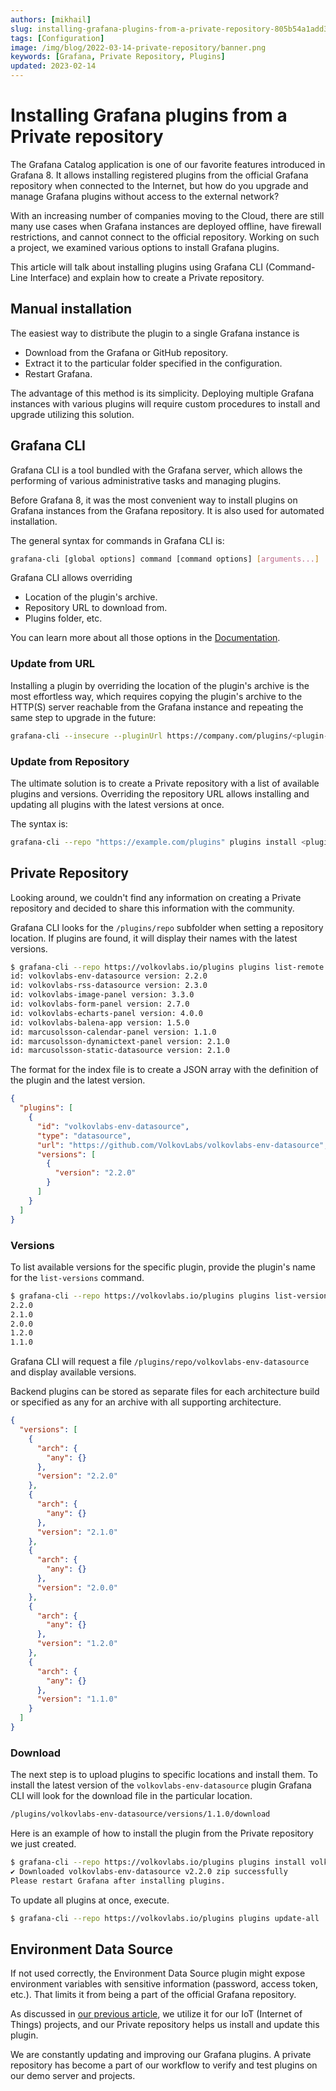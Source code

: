 ```yaml
---
authors: [mikhail]
slug: installing-grafana-plugins-from-a-private-repository-805b54a1add3/
tags: [Configuration]
image: /img/blog/2022-03-14-private-repository/banner.png
keywords: [Grafana, Private Repository, Plugins]
updated: 2023-02-14
---
```


# Installing Grafana plugins from a Private repository

The Grafana Catalog application is one of our favorite features introduced in Grafana 8. It allows installing registered plugins from the official Grafana repository when connected to the Internet, but how do you upgrade and manage Grafana plugins without access to the external network?

<!--truncate-->

With an increasing number of companies moving to the Cloud, there are still many use cases when Grafana instances are deployed offline, have firewall restrictions, and cannot connect to the official repository. Working on such a project, we examined various options to install Grafana plugins.

This article will talk about installing plugins using Grafana CLI (Command-Line Interface) and explain how to create a Private repository.

## Manual installation

The easiest way to distribute the plugin to a single Grafana instance is

- Download from the Grafana or GitHub repository.
- Extract it to the particular folder specified in the configuration.
- Restart Grafana.

The advantage of this method is its simplicity. Deploying multiple Grafana instances with various plugins will require custom procedures to install and upgrade utilizing this solution.

## Grafana CLI

Grafana CLI is a tool bundled with the Grafana server, which allows the performing of various administrative tasks and managing plugins.

Before Grafana 8, it was the most convenient way to install plugins on Grafana instances from the Grafana repository. It is also used for automated installation.

The general syntax for commands in Grafana CLI is:

```sh
grafana-cli [global options] command [command options] [arguments...]
```

Grafana CLI allows overriding

- Location of the plugin's archive.
- Repository URL to download from.
- Plugins folder, etc.

You can learn more about all those options in the [Documentation](https://grafana.com/docs/grafana/latest/cli/).

### Update from URL

Installing a plugin by overriding the location of the plugin's archive is the most effortless way, which requires copying the plugin's archive to the HTTP(S) server reachable from the Grafana instance and repeating the same step to upgrade in the future:

```sh
grafana-cli --insecure --pluginUrl https://company.com/plugins/<plugin-id>-<plugin-version>.zip plugins install <plugin-id>
```

### Update from Repository

The ultimate solution is to create a Private repository with a list of available plugins and versions. Overriding the repository URL allows installing and updating all plugins with the latest versions at once.

The syntax is:

```sh
grafana-cli --repo "https://example.com/plugins" plugins install <plugin-id>
```

## Private Repository

Looking around, we couldn't find any information on creating a Private repository and decided to share this information with the community.

Grafana CLI looks for the `/plugins/repo` subfolder when setting a repository location. If plugins are found, it will display their names with the latest versions.

```sh
$ grafana-cli --repo https://volkovlabs.io/plugins plugins list-remote
id: volkovlabs-env-datasource version: 2.2.0
id: volkovlabs-rss-datasource version: 2.3.0
id: volkovlabs-image-panel version: 3.3.0
id: volkovlabs-form-panel version: 2.7.0
id: volkovlabs-echarts-panel version: 4.0.0
id: volkovlabs-balena-app version: 1.5.0
id: marcusolsson-calendar-panel version: 1.1.0
id: marcusolsson-dynamictext-panel version: 2.1.0
id: marcusolsson-static-datasource version: 2.1.0
```

The format for the index file is to create a JSON array with the definition of the plugin and the latest version.

```json
{
  "plugins": [
    {
      "id": "volkovlabs-env-datasource",
      "type": "datasource",
      "url": "https://github.com/VolkovLabs/volkovlabs-env-datasource",
      "versions": [
        {
          "version": "2.2.0"
        }
      ]
    }
  ]
}
```

### Versions

To list available versions for the specific plugin, provide the plugin's name for the `list-versions` command.

```sh
$ grafana-cli --repo https://volkovlabs.io/plugins plugins list-versions volkovlabs-env-datasource
2.2.0
2.1.0
2.0.0
1.2.0
1.1.0
```

Grafana CLI will request a file `/plugins/repo/volkovlabs-env-datasource` and display available versions.

Backend plugins can be stored as separate files for each architecture build or specified as any for an archive with all supporting architecture.

```json
{
  "versions": [
    {
      "arch": {
        "any": {}
      },
      "version": "2.2.0"
    },
    {
      "arch": {
        "any": {}
      },
      "version": "2.1.0"
    },
    {
      "arch": {
        "any": {}
      },
      "version": "2.0.0"
    },
    {
      "arch": {
        "any": {}
      },
      "version": "1.2.0"
    },
    {
      "arch": {
        "any": {}
      },
      "version": "1.1.0"
    }
  ]
}
```

### Download

The next step is to upload plugins to specific locations and install them. To install the latest version of the `volkovlabs-env-datasource` plugin Grafana CLI will look for the download file in the particular location.

```sh
/plugins/volkovlabs-env-datasource/versions/1.1.0/download
```

Here is an example of how to install the plugin from the Private repository we just created.

```sh
$ grafana-cli --repo https://volkovlabs.io/plugins plugins install volkovlabs-env-datasource
✔ Downloaded volkovlabs-env-datasource v2.2.0 zip successfully
Please restart Grafana after installing plugins.
```

To update all plugins at once, execute.

```sh
$ grafana-cli --repo https://volkovlabs.io/plugins plugins update-all
```

## Environment Data Source

If not used correctly, the Environment Data Source plugin might expose environment variables with sensitive information (password, access token, etc.). That limits it from being a part of the official Grafana repository.

As discussed in [our previous article](/blog/using-environment-variables-for-configuration-provisioning-and-dashboards-in-grafana-279661733416), we utilize it for our IoT (Internet of Things) projects, and our Private repository helps us install and update this plugin.

We are constantly updating and improving our Grafana plugins. A private repository has become a part of our workflow to verify and test plugins on our demo server and projects.
